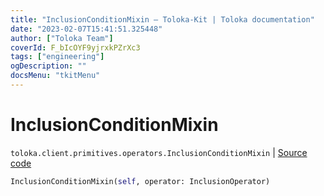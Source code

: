 ```yaml
---
title: "InclusionConditionMixin — Toloka-Kit | Toloka documentation"
date: "2023-02-07T15:41:51.325448"
author: ["Toloka Team"]
coverId: F_bIcOYF9yjrxkPZrXc3
tags: ["engineering"]
ogDescription: ""
docsMenu: "tkitMenu"
---
```


# InclusionConditionMixin
`toloka.client.primitives.operators.InclusionConditionMixin` | [Source code](https://github.com/Toloka/toloka-kit/blob/v1.1.3/src/client/primitives/operators.py#L171)

```python
InclusionConditionMixin(self, operator: InclusionOperator)
```